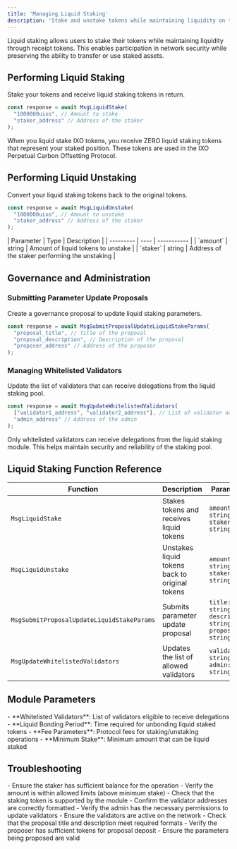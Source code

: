 ```yaml
---
title: 'Managing Liquid Staking'
description: 'Stake and unstake tokens while maintaining liquidity on the IXO blockchain using the Spatial Web Multiclient SDK'
---
```


<Tip>
Liquid staking allows users to stake their tokens while maintaining liquidity through receipt tokens. This enables participation in network security while preserving the ability to transfer or use staked assets.
</Tip>

## Performing Liquid Staking

Stake your tokens and receive liquid staking tokens in return.

```typescript
const response = await MsgLiquidStake(
  "1000000uixo", // Amount to stake
  "staker_address" // Address of the staker
);
```

<Tip>
  When you liquid stake IXO tokens, you receive ZERO liquid staking tokens that represent your staked position. These tokens are used in the IXO Perpetual Carbon Offsetting Protocol.
</Tip>

## Performing Liquid Unstaking

Convert your liquid staking tokens back to the original tokens.

```typescript
const response = await MsgLiquidUnstake(
  "1000000uixo", // Amount to unstake
  "staker_address" // Address of the staker
);
```

<Accordion title="Unstaking Parameters">
  | Parameter | Type | Description |
  | --------- | ---- | ----------- |
  | `amount` | string | Amount of liquid tokens to unstake |
  | `staker` | string | Address of the staker performing the unstaking |
</Accordion>

## Governance and Administration

### Submitting Parameter Update Proposals

Create a governance proposal to update liquid staking parameters.

```typescript
const response = await MsgSubmitProposalUpdateLiquidStakeParams(
  "proposal_title", // Title of the proposal
  "proposal_description", // Description of the proposal
  "proposer_address" // Address of the proposer
);
```

### Managing Whitelisted Validators

Update the list of validators that can receive delegations from the liquid staking pool.

```typescript
const response = await MsgUpdateWhitelistedValidators(
  ["validator1_address", "validator2_address"], // List of validator addresses
  "admin_address" // Address of the admin
);
```

<Tip>
  Only whitelisted validators can receive delegations from the liquid staking module. This helps maintain security and reliability of the staking pool.
</Tip>

## Liquid Staking Function Reference

| Function | Description | Parameters |
| -------- | ----------- | ---------- |
| `MsgLiquidStake` | Stakes tokens and receives liquid tokens | `amount: string, staker: string` |
| `MsgLiquidUnstake` | Unstakes liquid tokens back to original tokens | `amount: string, staker: string` |
| `MsgSubmitProposalUpdateLiquidStakeParams` | Submits parameter update proposal | `title: string, description: string, proposer: string` |
| `MsgUpdateWhitelistedValidators` | Updates the list of allowed validators | `validators: string[], admin: string` |

## Module Parameters

<Accordion title="Liquid Staking Parameters">
  - **Whitelisted Validators**: List of validators eligible to receive delegations
  - **Liquid Bonding Period**: Time required for unbonding liquid staked tokens
  - **Fee Parameters**: Protocol fees for staking/unstaking operations
  - **Minimum Stake**: Minimum amount that can be liquid staked
</Accordion>

## Troubleshooting

<Accordion title="Staking and Unstaking Issues">
  - Ensure the staker has sufficient balance for the operation
  - Verify the amount is within allowed limits (above minimum stake)
  - Check that the staking token is supported by the module
</Accordion>

<Accordion title="Validator Management Issues">
  - Confirm the validator addresses are correctly formatted
  - Verify the admin has the necessary permissions to update validators
  - Ensure the validators are active on the network
</Accordion>

<Accordion title="Governance Proposal Issues">
  - Check that the proposal title and description meet required formats
  - Verify the proposer has sufficient tokens for proposal deposit
  - Ensure the parameters being proposed are valid
</Accordion>